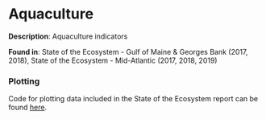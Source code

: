 # Aquaculture

**Description**: Aquaculture indicators

**Found in**: State of the Ecosystem - Gulf of Maine & Georges Bank (2017, 2018), State of the Ecosystem - Mid-Atlantic (2017, 2018, 2019)

### Plotting
Code for plotting data included in the State of the Ecosystem report can be found [here](https://github.com/NOAA-EDAB/ecodata/blob/master/chunk-scripts/human_dimensions.Rmd-oyster-aqua.R). 

```r
```